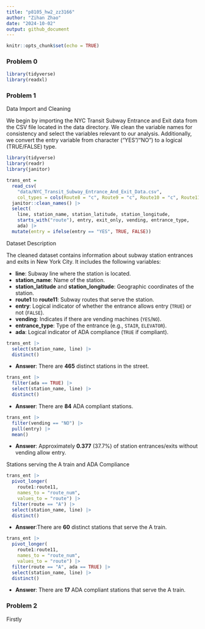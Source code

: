 ```yaml
---
title: "p8105_hw2_zz3166"
author: "Zihan Zhao"
date: "2024-10-02"
output: github_document
---
```



```r
knitr::opts_chunk$set(echo = TRUE)
```

### Problem 0

```r
library(tidyverse)
library(readxl)
```

### Problem 1

Data Import and Cleaning

We begin by importing the NYC Transit Subway Entrance and Exit data from the CSV file located in the data directory. We clean the variable names for consistency and select the variables relevant to our analysis. Additionally, we convert the entry variable from character ("YES"/"NO") to a logical (TRUE/FALSE) type.

```r
library(tidyverse)
library(readr)
library(janitor)

trans_ent = 
  read_csv(
    "data/NYC_Transit_Subway_Entrance_And_Exit_Data.csv",
    col_types = cols(Route8 = "c", Route9 = "c", Route10 = "c", Route11 = "c")) |> 
  janitor::clean_names() |> 
  select(
    line, station_name, station_latitude, station_longitude, 
    starts_with("route"), entry, exit_only, vending, entrance_type, 
    ada) |> 
  mutate(entry = ifelse(entry == "YES", TRUE, FALSE))
```

Dataset Description

The cleaned dataset contains information about subway station entrances and exits in New York City. It includes the following variables:

- **line**: Subway line where the station is located.
- **station_name**: Name of the station.
- **station_latitude** and **station_longitude**: Geographic coordinates of the station.
- **route1** to **route11**: Subway routes that serve the station.
- **entry**: Logical indicator of whether the entrance allows entry (`TRUE`) or not (`FALSE`).
- **vending**: Indicates if there are vending machines (`YES`/`NO`).
- **entrance_type**: Type of the entrance (e.g., `STAIR`, `ELEVATOR`).
- **ada**: Logical indicator of ADA compliance (`TRUE` if compliant).


```r
trans_ent |> 
  select(station_name, line) |> 
  distinct()
```
- **Answer**: There are **465** distinct stations in the street.

```r
trans_ent |> 
  filter(ada == TRUE) |> 
  select(station_name, line) |> 
  distinct()
```
- **Answer**: There are **84** ADA compliant stations.

```r
trans_ent |> 
  filter(vending == "NO") |> 
  pull(entry) |> 
  mean()
```

- **Answer**: Approximately **0.377** (37.7%) of station entrances/exits without vending allow entry.


Stations serving the A train and ADA Compliance

```r
trans_ent |> 
  pivot_longer(
    route1:route11,
    names_to = "route_num",
    values_to = "route") |> 
  filter(route == "A") |> 
  select(station_name, line) |> 
  distinct()
```

- **Answer**:There are **60** distinct stations that serve the A train.

```r
trans_ent |> 
  pivot_longer(
    route1:route11,
    names_to = "route_num",
    values_to = "route") |> 
  filter(route == "A", ada == TRUE) |> 
  select(station_name, line) |> 
  distinct()
```

- **Answer**: There are **17** ADA compliant stations that serve the A train.


### Problem 2

Firstly 














